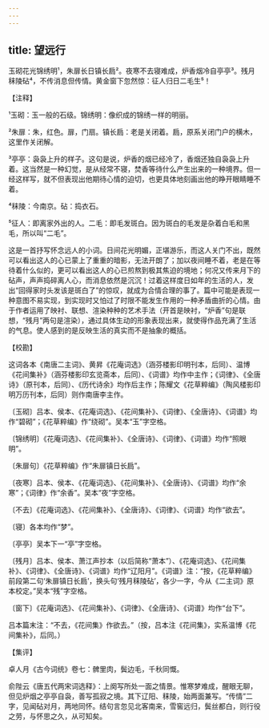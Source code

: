 ```yaml
---
---
---
```

title: 望远行
---







玉砌花光锦绣明¹，朱扉长日镇长扃²。夜寒不去寝难成，炉香烟冷自亭亭³。残月秣陵砧⁴，不传消息但传情。黄金窗下忽然惊：征人归日二毛生⁵！

【注释】

¹玉砌：玉一般的石级。锦绣明：像织成的锦绣一样的明丽。

²朱扉：朱，红色。扉，门扇。镇长扃：老是关闭着。扃，原系关闭门户的横木，这里作关闭解。

³亭亭：袅袅上升的样子。这句是说，炉香的烟已经冷了，香烟还独自袅袅上升着。这当然是一种幻觉，是从经常不寝，焚香等待什么产生出来的一种境界。但一经这样写，就不但表现出他期待心情的迫切，也更具体地刻画出他的睁开眼睛睡不着。

⁴秣陵：今南京。砧：捣衣石。

⁵征人：即离家外出的人。二毛：即毛发斑白。因为斑白的毛发是杂着白毛和黑毛，所以叫“二毛”。

这是一首抒写怀念远人的小词。日间花光明媚，正堪游乐，而这人关门不出，既然可以看出这人的心已蒙上了重重的暗影，无法开朗了；加以夜间睡不着，老是在等待着什么似的，更可以看出这人的心已煎熬到极其焦迫的境地；何况又传来月下的砧声，声声捣碎离人心，而消息依然是沉沉！过着这样度日如年的生活的人，发出“回得家时头发该是斑白了”的惊叹，就成为合情合理的事了。篇中可能是表现一种意图不易实现，到实现时又怕过了时限不能发生作用的一种矛盾曲折的心情。由于作者运用了映衬、联想、渲染种种的艺术手法（开首是映衬，“炉香”句是联想，“残月”两句是渲染），通过具体生动的形象表现出来，就使得作品充满了生活的气息。使人感到的是反映生活的真实而不是抽象的概括。

【校勘】

这词各本《南唐二主词》、黄昇《花庵词选》（涵芬楼影印明刊本，后同）、温博《花间集补》（涵芬楼影印玄览斋本，后同）、《词谱》均作中主作；《词律》、《全唐诗》（原刊本，后同）、《历代诗余》均作后主作；陈耀文《花草粹编》（陶风楼影印明万历刊本，后同）则作南唐李主作。

〔玉砌〕吕本、侯本、《花庵词选》、《花间集补》、《词律》、《全唐诗》、《词谱》均作“碧砌”；《花草粹编》作“绕砌”。吴本“玉”字空格。

〔锦绣明〕《花庵词选》、《花间集补》、《全唐诗》、《词律》、《词谱》均作“照眼明”。

〔朱扉句〕《花草粹编》作“朱扉镇日长扃”。

〔夜寒〕吕本、侯本、《花庵词选》、《花间集补》、《全唐诗》、《词谱》均作“余寒”；《词律》作“余香”。吴本“夜”字空格。

〔不去〕《花庵词选》、《花间集补》、《全唐诗》、《词律》、《词谱》均作“欲去”。

〔寝〕各本均作“梦”。

〔亭亭〕吴本下一“亭”字空格。

〔残月〕吕本、侯本、萧江声抄本（以后简称“萧本”）、《花庵词选》、《花间集补》、《词律》、《全唐诗》、《词谱》均作“辽阳月”。《词谱》注：“按，《花草粹编》前段第二句‘朱扉镇日长扃’，换头句‘残月秣陵砧’，各少一字，今从《二主词》原本校定。”吴本“残”字空格。

〔窗下〕《花庵词选》、《花间集补》、《词律》、《全唐诗》、《词谱》均作“台下”。

吕本篇末注：“不去，《花间集》作欲去。”（按，吕本注《花间集》，实系温博《花间集补》，后同。）

【集评】

卓人月《古今词统》卷七：髀里肉，鬓边毛，千秋同慨。

俞陛云《唐五代两宋词选释》：上阕写所处一面之情景。惟寒梦难成，醒眼无聊，但见炉烟之亭亭自袅，善写孤寂之境。其下辽阳、秣陵，始两面兼写。“传情”二字，见闻砧对月，两地同怀。结句言忽见北客南来，雪窖远归，鬓丝都白，则行役之劳，与怀思之久，从可知矣。